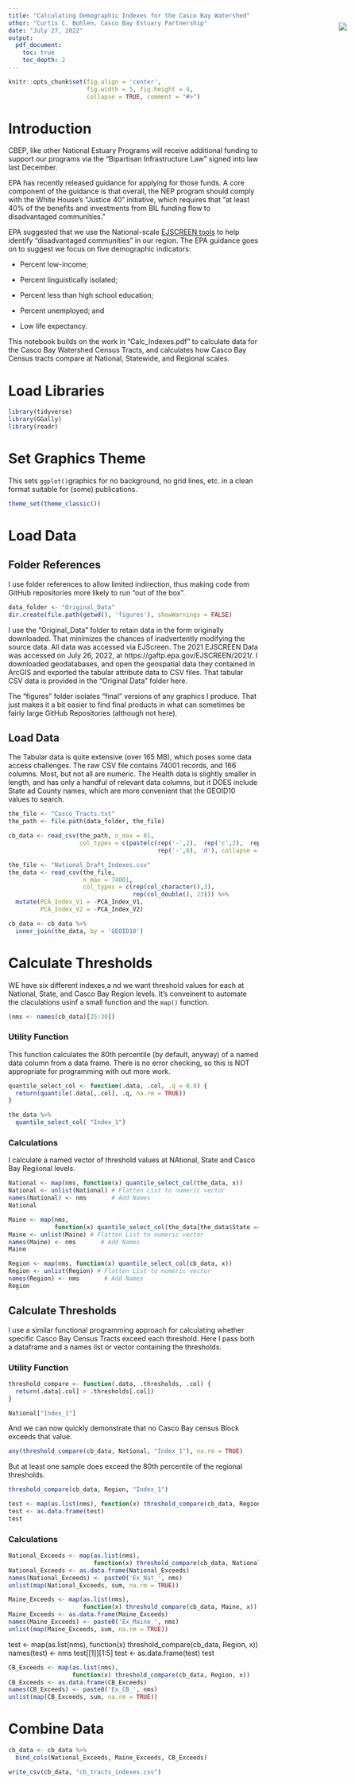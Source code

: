 ```yaml
---
title: "Calculating Demographic Indexes for the Casco Bay Watershed"
uthor: "Curtis C. Bohlen, Casco Bay Estuary Partnership"
date: "July 27, 2022"
output:
  pdf_document:
    toc: true
    toc_depth: 2
---
```


<img
    src="https://www.cascobayestuary.org/wp-content/uploads/2014/04/logo_sm.jpg"
    style="position:absolute;top:100px;right:50px;" />

```r
knitr::opts_chunk$set(fig.align = 'center',
                      fig.width = 5, fig.height = 4,
                      collapse = TRUE, comment = "#>")
```

# Introduction
CBEP, like other National Estuary Programs will receive additional funding to
support our programs via the "Bipartisan Infrastructure Law" signed into law 
last December.

EPA has recently released guidance for applying for those funds.  A core 
component of the guidance is that overall, the NEP program should comply with 
the White House's "Justice 40" initiative, which requires that "at least 40% of 
the benefits and investments from BIL funding flow to disadvantaged 
communities."

EPA suggested that we use the National-scale 
[EJSCREEN tools](https://www.epa.gov/ejscreen) to help identify "disadvantaged
communities" in our region. The EPA guidance goes on to suggest we focus on 
five demographic indicators:

*  Percent low-income;  

*  Percent linguistically isolated; 

*  Percent less than high school education;  

*  Percent unemployed; and  

*  Low life expectancy.

This notebook builds on the work in "Calc_Indexes.pdf" to calculate data for the
Casco Bay Watershed Census Tracts, and calculates how Casco Bay Census tracts
compare at National, Statewide, and Regional scales.

# Load Libraries
```r
library(tidyverse)
library(GGally)
library(readr)
```

# Set Graphics Theme
This sets `ggplot()`graphics for no background, no grid lines, etc. in a clean
format suitable for (some) publications.

```r
theme_set(theme_classic())
```

# Load Data
## Folder References
I use folder references to allow limited indirection, thus making code from 
GitHub repositories more likely to run "out of the box".  

```r
data_folder <- "Original_Data"
dir.create(file.path(getwd(), 'figures'), showWarnings = FALSE)
```

I use the "Original_Data" folder to retain data in the form originally
downloaded.  That minimizes the chances of inadvertently modifying the source 
data. All data was accessed via EJScreen.  The 2021 EJSCREEN Data
was accessed on July 26, 2022, at https://gaftp.epa.gov/EJSCREEN/2021/.  I 
downloaded geodatabases, and open the geospatial data they contained in ArcGIS
and exported the tabular attribute data to CSV files.  That tabular CSV data is 
provided in the "Original Data" folder here.

The "figures" folder isolates "final" versions of any graphics I produce.  That
just makes it a bit easier to find  final products in what can sometimes be 
fairly large GitHub Repositories (although not here).

## Load Data
The Tabular data is quite extensive (over 165 MB), which poses some data access
challenges.  The raw CSV file contains 74001 records, and 166 columns.  Most,
but not all are numeric.  The Health data is slightly smaller in length, and has 
only a handful of relevant data columns, but it DOES include State ad County 
names, which are more convenient that the GEOID10 values to search.


```r
the_file <- "Casco_Tracts.txt"
the_path <- file.path(data_folder, the_file)

cb_data <- read_csv(the_path, n_max = 81,
                    col_types = c(paste(c(rep('-',2),  rep('c',2),  rep('d',2),
                                          rep('-',6), 'd'), collapse = '')))

the_file <- "National_Draft_Indexes.csv"
the_data <- read_csv(the_file,
                     n_max = 74001,
                     col_types = c(rep(col_character(),3), 
                                   rep(col_double(), 23))) %>%
  mutate(PCA_Index_V1 = -PCA_Index_V1,
         PCA_Index_V2 = -PCA_Index_V2)
```

```r
cb_data <- cb_data %>%
  inner_join(the_data, by = 'GEOID10')
```

# Calculate Thresholds
WE have six different indexes,a nd we want threshold values for each at 
National, State, and Casco Bay Region levels.  It's conveinent to automate
the claculations usinf a small function and the `map()` function.
```r
(nms <- names(cb_data)[25:30])
```
### Utility Function
This function calculates the 80th percentile (by default, anyway) of a named
data column from a data frame.  There is no error checking, so this is NOT
appropriate for programming with out more work.
```r
quantile_select_col <- function(.data, .col, .q = 0.8) {
  return(quantile(.data[,.col], .q, na.rm = TRUE))
}

the_data %>%
  quantile_select_col( "Index_1")
```
### Calculations
I calculate a named vector of threshold values at NAtional, State and Casco
Bay Regiional levels.

```r
National <- map(nms, function(x) quantile_select_col(the_data, x))
National <- unlist(National) # Flatten List to numeric vector
names(National) <- nms       # Add Names
National
```

```r
Maine <- map(nms, 
             function(x) quantile_select_col(the_data[the_data$State == 'Maine',], x))
Maine <- unlist(Maine) # Flatten List to numeric vector
names(Maine) <- nms       # Add Names
Maine
```

```r
Region <- map(nms, function(x) quantile_select_col(cb_data, x))
Region <- unlist(Region) # Flatten List to numeric vector
names(Region) <- nms       # Add Names
Region
```

## Calculate Thresholds
I use a similar functional programming approach for calculating whether specific
Casco Bay Census Tracts exceed each threshold.  Here I pass both a dataframe
and a names list or vector containing the thresholds. 

### Utility Function
```r
threshold_compare <- function(.data, .thresholds, .col) {
  return(.data[.col] > .thresholds[.col])
}
```

```r
National["Index_1"]
```
And we can now quickly demonstrate that no Casco Bay census Block exceeds that 
value.

```r
any(threshold_compare(cb_data, National, "Index_1"), na.rm = TRUE)
```
But at least one sample does exceed the 80th percentile of the regional
thresholds.
```r
threshold_compare(cb_data, Region, "Index_1")
```

```r
test <- map(as.list(nms), function(x) threshold_compare(cb_data, Region, x))
test <- as.data.frame(test)
test
```


### Calculations

```r
National_Exceeds <- map(as.list(nms), 
                        function(x) threshold_compare(cb_data, National, x))
National_Exceeds <- as.data.frame(National_Exceeds)
names(National_Exceeds) <- paste0('Ex_Nat_', nms)
unlist(map(National_Exceeds, sum, na.rm = TRUE))
```

```r
Maine_Exceeds <- map(as.list(nms), 
                     function(x) threshold_compare(cb_data, Maine, x))
Maine_Exceeds <- as.data.frame(Maine_Exceeds)
names(Maine_Exceeds) <- paste0('Ex_Maine_', nms)
unlist(map(Maine_Exceeds, sum, na.rm = TRUE))
```

test <- map(as.list(nms), function(x) threshold_compare(cb_data, Region, x))
names(test) <- nms
test[[1]][1:5]
test <- as.data.frame(test)
test

```r
CB_Exceeds <- map(as.list(nms), 
                  function(x) threshold_compare(cb_data, Region, x))
CB_Exceeds <- as.data.frame(CB_Exceeds)
names(CB_Exceeds) <- paste0('Ex_CB_', nms)
unlist(map(CB_Exceeds, sum, na.rm = TRUE))
```

# Combine Data
```r
cb_data <- cb_data %>%
  bind_cols(National_Exceeds, Maine_Exceeds, CB_Exceeds)
```

```r
write_csv(cb_data, "cb_tracts_indexes.csv")
```

